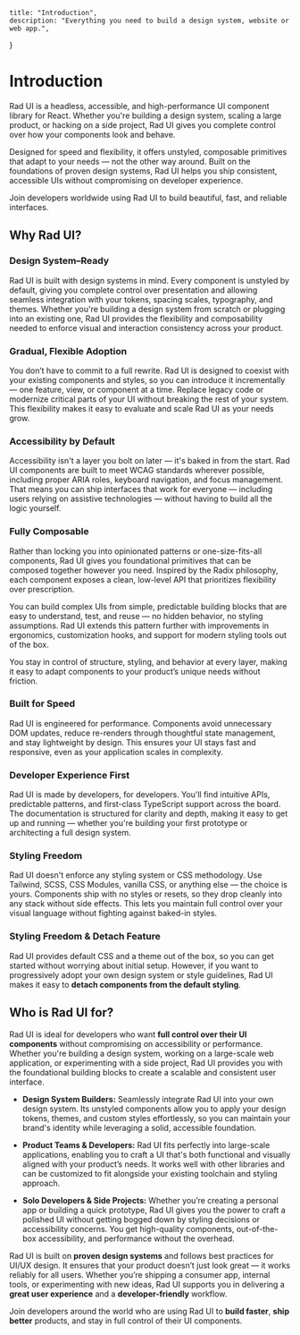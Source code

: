     title: "Introduction",
    description: "Everything you need to build a design system, website or web app.",
  }

# Introduction

Rad UI is a headless, accessible, and high-performance UI component library for React. Whether you're building a design system, scaling a large product, or hacking on a side project, Rad UI gives you complete control over how your components look and behave.

Designed for speed and flexibility, it offers unstyled, composable primitives that adapt to your needs — not the other way around. Built on the foundations of proven design systems, Rad UI helps you ship consistent, accessible UIs without compromising on developer experience.

Join developers worldwide using Rad UI to build beautiful, fast, and reliable interfaces.

## Why Rad UI?

### Design System–Ready  
Rad UI is built with design systems in mind. Every component is unstyled by default, giving you complete control over presentation and allowing seamless integration with your tokens, spacing scales, typography, and themes. Whether you're building a design system from scratch or plugging into an existing one, Rad UI provides the flexibility and composability needed to enforce visual and interaction consistency across your product.

### Gradual, Flexible Adoption  
You don’t have to commit to a full rewrite. Rad UI is designed to coexist with your existing components and styles, so you can introduce it incrementally — one feature, view, or component at a time. Replace legacy code or modernize critical parts of your UI without breaking the rest of your system. This flexibility makes it easy to evaluate and scale Rad UI as your needs grow.

### Accessibility by Default  
Accessibility isn't a layer you bolt on later — it's baked in from the start. Rad UI components are built to meet WCAG standards wherever possible, including proper ARIA roles, keyboard navigation, and focus management. That means you can ship interfaces that work for everyone — including users relying on assistive technologies — without having to build all the logic yourself.

### Fully Composable  
Rather than locking you into opinionated patterns or one-size-fits-all components, Rad UI gives you foundational primitives that can be composed together however you need. Inspired by the Radix philosophy, each component exposes a clean, low-level API that prioritizes flexibility over prescription.

You can build complex UIs from simple, predictable building blocks that are easy to understand, test, and reuse — no hidden behavior, no styling assumptions. Rad UI extends this pattern further with improvements in ergonomics, customization hooks, and support for modern styling tools out of the box.

You stay in control of structure, styling, and behavior at every layer, making it easy to adapt components to your product’s unique needs without friction.


### Built for Speed  
Rad UI is engineered for performance. Components avoid unnecessary DOM updates, reduce re-renders through thoughtful state management, and stay lightweight by design. This ensures your UI stays fast and responsive, even as your application scales in complexity.

### Developer Experience First  
Rad UI is made by developers, for developers. You'll find intuitive APIs, predictable patterns, and first-class TypeScript support across the board. The documentation is structured for clarity and depth, making it easy to get up and running — whether you're building your first prototype or architecting a full design system.

### Styling Freedom  
Rad UI doesn't enforce any styling system or CSS methodology. Use Tailwind, SCSS, CSS Modules, vanilla CSS, or anything else — the choice is yours. Components ship with no styles or resets, so they drop cleanly into any stack without side effects. This lets you maintain full control over your visual language without fighting against baked-in styles.

### Styling Freedom & Detach Feature  
Rad UI provides default CSS and a theme out of the box, so you can get started without worrying about initial setup. However, if you want to progressively adopt your own design system or style guidelines, Rad UI makes it easy to **detach components from the default styling**.

## Who is Rad UI for?

Rad UI is ideal for developers who want **full control over their UI components** without compromising on accessibility or performance. Whether you're building a design system, working on a large-scale web application, or experimenting with a side project, Rad UI provides you with the foundational building blocks to create a scalable and consistent user interface.

- **Design System Builders:** Seamlessly integrate Rad UI into your own design system. Its unstyled components allow you to apply your design tokens, themes, and custom styles effortlessly, so you can maintain your brand's identity while leveraging a solid, accessible foundation.
  
- **Product Teams & Developers:** Rad UI fits perfectly into large-scale applications, enabling you to craft a UI that's both functional and visually aligned with your product’s needs. It works well with other libraries and can be customized to fit alongside your existing toolchain and styling approach.

- **Solo Developers & Side Projects:** Whether you’re creating a personal app or building a quick prototype, Rad UI gives you the power to craft a polished UI without getting bogged down by styling decisions or accessibility concerns. You get high-quality components, out-of-the-box accessibility, and performance without the overhead.

Rad UI is built on **proven design systems** and follows best practices for UI/UX design. It ensures that your product doesn’t just look great — it works reliably for all users. Whether you’re shipping a consumer app, internal tools, or experimenting with new ideas, Rad UI supports you in delivering a **great user experience** and a **developer-friendly** workflow.

Join developers around the world who are using Rad UI to **build faster**, **ship better** products, and stay in full control of their UI components.


